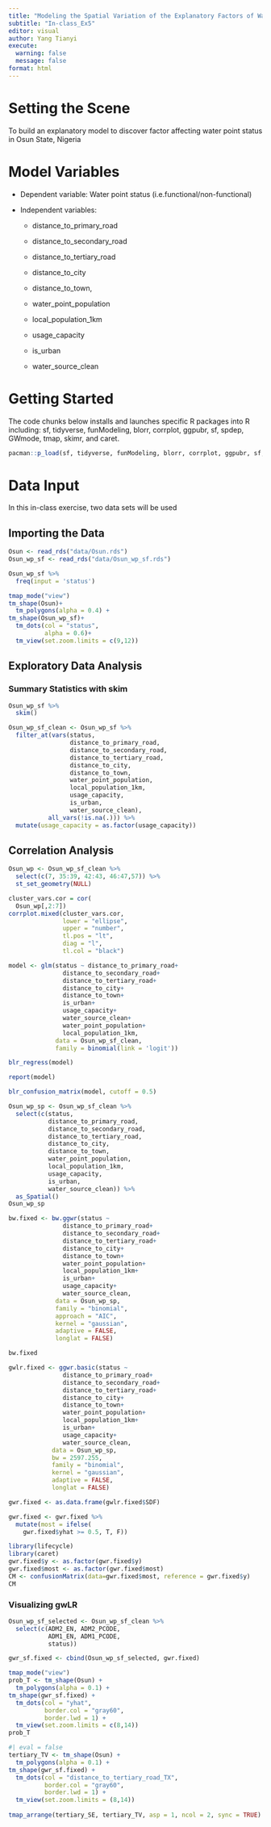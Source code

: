 ```yaml
---
title: "Modeling the Spatial Variation of the Explanatory Factors of Water Point Status using Geographically Weighted Logistic Regression"
subtitle: "In-class_Ex5"
editor: visual
author: Yang Tianyi
execute: 
  warning: false
  message: false
format: html
---
```


# Setting the Scene

To build an explanatory model to discover factor affecting water point status in Osun State, Nigeria

# Model Variables

-   Dependent variable: Water point status (i.e.functional/non-functional)

-   Independent variables:

    -   distance_to_primary_road

    -   distance_to_secondary_road

    -   distance_to_tertiary_road

    -   distance_to_city

    -   distance_to_town,

    -   water_point_population

    -   local_population_1km

    -   usage_capacity

    -   is_urban

    -   water_source_clean

# Getting Started

The code chunks below installs and launches specific R packages into R including: sf, tidyverse, funModeling, blorr, corrplot, ggpubr, sf, spdep, GWmode, tmap, skimr, and caret.

```r
pacman::p_load(sf, tidyverse, funModeling, blorr, corrplot, ggpubr, sf, spdep, GWmodel, tmap, skimr, report, caret, lifecycle, ggplot2, lattice)
```

# Data Input

In this in-class exercise, two data sets will be used

## Importing the Data

```r
Osun <- read_rds("data/Osun.rds")
Osun_wp_sf <- read_rds("data/Osun_wp_sf.rds")
```

```r
Osun_wp_sf %>%
  freq(input = 'status')
```

```r
tmap_mode("view")
tm_shape(Osun)+
  tm_polygons(alpha = 0.4) + 
tm_shape(Osun_wp_sf)+
  tm_dots(col = "status",
          alpha = 0.6)+
  tm_view(set.zoom.limits = c(9,12))
```

## Exploratory Data Analysis

### Summary Statistics with skim

```r
Osun_wp_sf %>%
  skim()
```

```r
Osun_wp_sf_clean <- Osun_wp_sf %>%
  filter_at(vars(status,
                 distance_to_primary_road,
                 distance_to_secondary_road,
                 distance_to_tertiary_road,
                 distance_to_city,
                 distance_to_town,
                 water_point_population,
                 local_population_1km,
                 usage_capacity,
                 is_urban,
                 water_source_clean),
           all_vars(!is.na(.))) %>%
  mutate(usage_capacity = as.factor(usage_capacity))
```

## Correlation Analysis

```r
Osun_wp <- Osun_wp_sf_clean %>%
  select(c(7, 35:39, 42:43, 46:47,57)) %>%
  st_set_geometry(NULL)
```

```r
cluster_vars.cor = cor(
  Osun_wp[,2:7])
corrplot.mixed(cluster_vars.cor,
               lower = "ellipse",
               upper = "number",
               tl.pos = "lt",
               diag = "l",
               tl.col = "black")
```

```r
model <- glm(status ~ distance_to_primary_road+
               distance_to_secondary_road+
               distance_to_tertiary_road+
               distance_to_city+
               distance_to_town+
               is_urban+
               usage_capacity+
               water_source_clean+
               water_point_population+
               local_population_1km,
             data = Osun_wp_sf_clean,
             family = binomial(link = 'logit'))
```

```r
blr_regress(model)
```

```r
report(model)
```

```r
blr_confusion_matrix(model, cutoff = 0.5)
```

```r
Osun_wp_sp <- Osun_wp_sf_clean %>%
  select(c(status,
           distance_to_primary_road,
           distance_to_secondary_road,
           distance_to_tertiary_road,
           distance_to_city,
           distance_to_town,
           water_point_population,
           local_population_1km,
           usage_capacity,
           is_urban,
           water_source_clean)) %>%
  as_Spatial()
Osun_wp_sp
```

```r
bw.fixed <- bw.ggwr(status ~ 
               distance_to_primary_road+
               distance_to_secondary_road+
               distance_to_tertiary_road+
               distance_to_city+
               distance_to_town+
               water_point_population+
               local_population_1km+
               is_urban+
               usage_capacity+
               water_source_clean,
             data = Osun_wp_sp,
             family = "binomial",
             approach = "AIC",
             kernel = "gaussian",
             adaptive = FALSE,
             longlat = FALSE)
```

```r
bw.fixed
```

```r
gwlr.fixed <- ggwr.basic(status ~ 
               distance_to_primary_road+
               distance_to_secondary_road+
               distance_to_tertiary_road+
               distance_to_city+
               distance_to_town+
               water_point_population+
               local_population_1km+
               is_urban+
               usage_capacity+
               water_source_clean,
            data = Osun_wp_sp,
            bw = 2597.255,
            family = "binomial",
            kernel = "gaussian",
            adaptive = FALSE,
            longlat = FALSE)
```

```r
gwr.fixed <- as.data.frame(gwlr.fixed$SDF)
```

```r
gwr.fixed <- gwr.fixed %>%
  mutate(most = ifelse(
    gwr.fixed$yhat >= 0.5, T, F))
```

```r
library(lifecycle)
library(caret)
gwr.fixed$y <- as.factor(gwr.fixed$y)
gwr.fixed$most <- as.factor(gwr.fixed$most)
CM <- confusionMatrix(data=gwr.fixed$most, reference = gwr.fixed$y)
CM
```

### Visualizing gwLR

```r
Osun_wp_sf_selected <- Osun_wp_sf_clean %>%
  select(c(ADM2_EN, ADM2_PCODE,
           ADM1_EN, ADM1_PCODE,
           status))
```

```r
gwr_sf.fixed <- cbind(Osun_wp_sf_selected, gwr.fixed)
```

```r
tmap_mode("view")
prob_T <- tm_shape(Osun) + 
  tm_polygons(alpha = 0.1) + 
tm_shape(gwr_sf.fixed) + 
  tm_dots(col = "yhat",
          border.col = "gray60",
          border.lwd = 1) + 
  tm_view(set.zoom.limits = c(8,14))
prob_T
```

```r
#| eval = false
tertiary_TV <- tm_shape(Osun) + 
  tm_polygons(alpha = 0.1) +
tm_shape(gwr_sf.fixed) +
  tm_dots(col = "distance_to_tertiary_road_TX", 
          border.col = "gray60", 
          border.lwd = 1) +
  tm_view(set.zoom.limits = (8,14))
  
tmap_arrange(tertiary_SE, tertiary_TV, asp = 1, ncol = 2, sync = TRUE)
```
